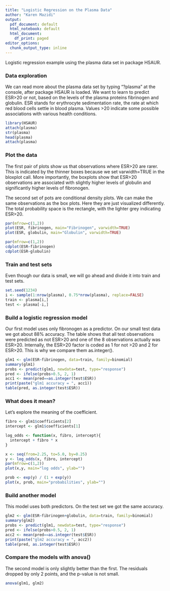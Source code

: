 ```yaml
---
title: "Logistic Regression on the Plasma Data"
author: "Karen Mazidi"
output:
  pdf_document: default
  html_notebook: default
  html_document:
    df_print: paged
editor_options:
  chunk_output_type: inline
---
```


Logistic regression example using the plasma data set in package HSAUR.

### Data exploration

We can read more about the plasma data set by typing "?plasma" at the console, after package HSAUR is loaded. We want to learn to predict ESR>20 or not, based on the levels of the plasma proteins fibrinogen and globulin. ESR stands for erythrocyte sedimentation rate, the rate at which red blood cells settle in blood plasma. Values >20 indicate some possible associations with various health conditions. 

```r
library(HSAUR)
attach(plasma)
str(plasma)
head(plasma)
attach(plasma)
```
### Plot the data

The first pair of plots show us that observations where ESR>20 are rarer. This is indicated by the thinner boxes because we set varwidth=TRUE in the bloxplot call. More importantly, the boxplots show that ESR>20 observations are associated with slightly higher levels of globulin and significantly higher levels of fibronogen. 

The second set of pots are conditional density plots. We can make the same observations as the box plots. Here they are just visualized differently. The total probability space is the rectangle, with the lighter grey indicating ESR>20.

```r
par(mfrow=c(1,2))
plot(ESR, fibrinogen, main="Fibrinogen", varwidth=TRUE)
plot(ESR, globulin, main="Globulin", varwidth=TRUE)

par(mfrow=c(1,2))
cdplot(ESR~fibrinogen)
cdplot(ESR~globulin)
```
### Train and test sets

Even though our data is small, we will go ahead and divide it into train and test sets. 

```r
set.seed(1234)
i <- sample(1:nrow(plasma), 0.75*nrow(plasma), replace=FALSE)
train <- plasma[i,]
test <- plasma[-i,]
```



### Build a logistic regression model

Our first model uses only fibronogen as a predictor. On our small test data we got about 88% accuracy. The table shows that all test observations were predicted as not ESR>20 and one of the 8 observations actually was ESR>20. Internally, the ESR>20 factor is coded as 1 for not >20 and 2 for ESR>20. This is why we compare them as.integer(). 

```r
glm1 <- glm(ESR~fibrinogen, data=train, family=binomial)
summary(glm1)
probs <- predict(glm1, newdata=test, type="response")
pred <- ifelse(probs>0.5, 2, 1)
acc1 <- mean(pred==as.integer(test$ESR))
print(paste("glm1 accuracy = ", acc1))
table(pred, as.integer(test$ESR))

```

### What does it mean?

Let's explore the meaning of the coefficient.

```r
fibro <- glm1$coefficients[2]
intercept <- glm1$coefficients[1]

log_odds <- function(x, fibro, intercept){
  intercept + fibro * x
}

x <- seq(from=2.25, to=5.0, by=0.25)
y <- log_odds(x, fibro, intercept)
par(mfrow=c(1,2))
plot(x,y, main="log odds", ylab="")

prob <- exp(y) / (1 + exp(y))
plot(x, prob, main="probabilities", ylab="")
```


### Build another model

This model uses both predictors. On the test set we got the same accuracy. 

```r
glm2 <- glm(ESR~fibrinogen+globulin, data=train, family=binomial)
summary(glm2)
probs <- predict(glm1, newdata=test, type="response")
pred <- ifelse(probs>0.5, 2, 1)
acc2 <- mean(pred==as.integer(test$ESR))
print(paste("glm2 accuracy = ", acc2))
table(pred, as.integer(test$ESR))
```

### Compare the models with anova()

The second model is only slightly better than the first. The residuals dropped by only 2 points, and the p-value is not small. 

```r
anova(glm1, glm2)
```
